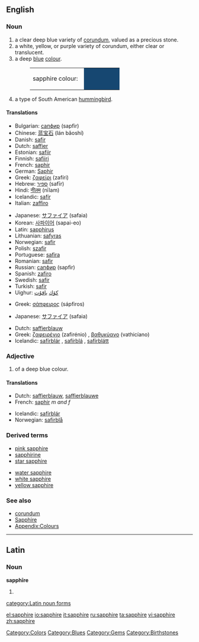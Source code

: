 ==English==

===Noun===
{{wikipedia}}
{{en-noun}}

# a clear deep blue variety of [[corundum]], valued as a precious stone.
# a white, yellow, or purple variety of corundum, either clear or translucent.
# a deep [[blue]] [[colour]].
#:<table><tr><td>sapphire colour: &nbsp;</td><td bgcolor="#164771" width="80">&nbsp; </td></tr></table>
# a type of South American [[hummingbird]].

====Translations====
{{trans-top|gem}}
*Bulgarian: [[сапфир]] (sapfir)
*Chinese: [[蓝]][[宝石]] (lán bǎoshí)
*Danish: [[safir]] {{c}}
*Dutch: [[saffier]] {{m}}
*Estonian: [[safiir]]
*Finnish: [[safiiri]]
*French: [[saphir]] {{m}}
*German: [[Saphir]]
*Greek: [[ζαφείρι]] (zafíri) {{n}}
*Hebrew: [[ספיר]] (safīr)
*Hindi: [[नीलम]] (nīlam) {{m}}
*Icelandic: [[safír]] {{m}}
*Italian: [[zaffiro]] {{m}}
{{trans-mid}}
*Japanese: [[サファイア]] (safaia)
*Korean: [[사파이어]] (sapai-eo)
*Latin: [[sapphirus]] {{f}}
*Lithuanian: [[safyras]]
*Norwegian: [[safir]]
*Polish: [[szafir]] {{m}}
*Portuguese: [[safira]] {{f}}
*Romanian: [[safir]]
*Russian: [[сапфир]] (sapfir) {{m}}
*Spanish: [[zafiro]] {{m}}
*Swedish: [[safir]] {{c}}
*Turkish: [[safir]]
*Uighur: [[كۆك]] [[ياقۇت]]
{{trans-bottom}}

{{trans-top|corundum}}
*Greek: [[σάπφειρος]] (sápfiros) {{m}}
{{trans-mid}}
*Japanese: [[サファイア]] (safaia)
{{trans-bottom}}

{{trans-top|colour}}
*Dutch: [[saffierblauw]] {{n}}
*Greek: [[ζαφειρένιο]] (zafirénio) {{n}}, [[βαθυκύανο]] (vathicíano) {{n}}
*Icelandic: [[safírblár]] {{m}}, [[safírblá]] {{f}}, [[safírblátt]] {{n}}
{{trans-mid}}
{{trans-bottom}}

{{trans-top|type of hummingbird}}
{{trans-mid}}
{{trans-bottom}}

===Adjective===
{{en-adj-more}}

# of a deep blue colour.

====Translations====
{{trans-top|colour}}
*Dutch: [[saffierblauw]], [[saffierblauwe]]
*French: [[saphir]] ''m and f''
{{trans-mid}}
*Icelandic: [[safírblár]]
*Norwegian: [[safirblå]]
{{trans-bottom}}

===Derived terms===
{{top}}
*[[pink sapphire]]
*[[sapphirine]]
*[[star sapphire]]
{{mid}}
*[[water sapphire]]
*[[white sapphire]]
*[[yellow sapphire]]
{{bottom}}

===See also===
*[[corundum]]
*[[Sapphire]]
*[[Wiktionary_Appendix:Colours|Appendix:Colours]]

[[Category:Colors]]
[[Category:Blues]]
[[Category:Gems]]
[[Category:Birthstones]]

----

==Latin==
===Noun===
'''sapphīre''' {{f}}
# {{inflection of|sapphirus#Latin|sapphīrus|voc|s}}

[[category:Latin noun forms]]

[[el:sapphire]]
[[io:sapphire]]
[[it:sapphire]]
[[ru:sapphire]]
[[ta:sapphire]]
[[vi:sapphire]]
[[zh:sapphire]]